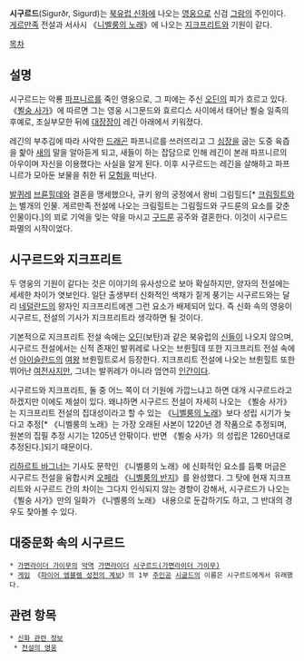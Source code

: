 '''시구르드'''(Sigurðr, Sigurd)는 [[북유럽 신화]]에 나오는 [[영웅]]으로 신검 [[그람]]의 주인이다. [[게르만족]] 전설과 서사시 《[[니벨룽의 노래]]》에 나오는 [[지크프리트]]와 기원이 같다.

[[목차]]
== 설명 ==
시구르드는 악룡 [[파프니르]]를 죽인 영웅으로, 그 피에는 주신 [[오딘]]의 피가 흐르고 있다. 《[[뵐숭 사가]]》에 따르면 그는 영웅 시그문드와 효르디스 사이에서 태어난 뵐숭 일족의 후예로, 조실부모한 뒤에 [[대장장이]] 레긴 아래에서 키워졌다.

레긴의 부추김에 따라 사악한 [[드래곤]] 파프니르를 쓰러뜨리고 그 [[심장]]을 굽는 도중 육즙을 핥아 [[새]]의 말을 알아듣게 되고, 새들이 하는 잡담으로 인해 레긴이 본래 파프니르의 아우이며 자신을 이용했다는 사실을 알게 된다. 이후 시구르드는 레긴을 살해하고 파프니르가 모아둔 보물을 취한 뒤 [[모험]]을 떠난다.

[[발퀴레]] [[브륜힐데]]와 결혼을 맹세했으나, 규키 왕의 궁정에서 왕비 그림힐드[* [[크림힐트]]와는 별개의 인물. 게르만족 전설에 나오는 크림힐트는 그림힐드와 구드룬의 요소를 갖춘 인물이다.]의 꾀로 기억을 잊는 약을 마시고 [[구드룬]] 공주와 결혼한다. 이것이 시구르드 파멸의 시작이었다.

== 시구르드와 지크프리트 ==
두 영웅의 기원이 같다는 것은 이야기의 유사성으로 보아 확실하지만, 양자의 전설에는 세세한 차이가 엿보인다. 일단 출생부터 신화적인 색채가 짙게 풍기는 시구르드와는 달리 [[네덜란드]]의 왕자인 지크프리트에겐 그런 요소가 배제되어 있다. 즉 신화 속의 영웅이 시구르드, 전설의 기사가 지크프리트라 생각하면 될 것이다.

기본적으로 지크프리트 전설 속에는 [[오딘]](보탄)과 같은 북유럽의 [[신]]들이 나오지 않으며, 시구르드 전설에서는 신적 존재인 발퀴레로 나오는 브륀힐데 또한 지크프리트 전설 속에선 [[아이슬란드]]의 [[여왕]] 브륀힐트로서 등장한다. 지크프리트 전설에 나오는 브륀힐트 또한 뛰어난 [[여전사]]지만, 그녀는 발퀴레가 아니라 엄연히 [[인간]]이다.

시구르드와 지크프리트, 둘 중 어느 쪽이 더 기원에 가깝느냐고 하면 대개 시구르드라고 하겠지만 이에도 제설이 있다. 왜냐하면 시구르드 전설이 자세히 나오는 《뵐숭 사가》는 지크프리트 전설의 집대성이라고 할 수 있는 《[[니벨룽의 노래]]》보다 성립 시기가 늦다고 추정[* 《니벨룽의 노래》는 가장 오래된 사본이 1220년 경 작품으로 추정되며, 원본의 집필 추정 시기는 1205년 안팎이다. 반면 《뵐숭 사가》의 성립은 1260년대로 추정된다.]되기 때문이다.

[[리하르트 바그너]]는 기사도 문학인 《니벨룽의 노래》에 신화적인 요소를 듬뿍 머금은 시구르드 전설을 융합시켜 [[오페라]] 《[[니벨룽의 반지]]》를 완성했다. 그 탓에 현재 지크프리트와 시구르드 간의 차이는 그다지 인식되지 않는 경향이 강해서, 시구르드가 나오는 《뵐숭 사가》만의 일화가 《니벨룽의 노래》 내용으로 둔갑하기도 하고, 그 반대의 경우도 찾아볼 수 있다.

== 대중문화 속의 시구르드 ==
 * [[가면라이더 가이무]]의 [[악역]] [[가면라이더]] [[시구르드(가면라이더 가이무)]]
 * [[게임]] 《[[파이어 엠블렘 성전의 계보]]》의 1부 [[주인공]] [[시글드]]의 이름은 시구르드에게서 유래했다.

== 관련 항목 ==
 * [[신화 관련 정보]]
  * [[전설의 영웅]]
